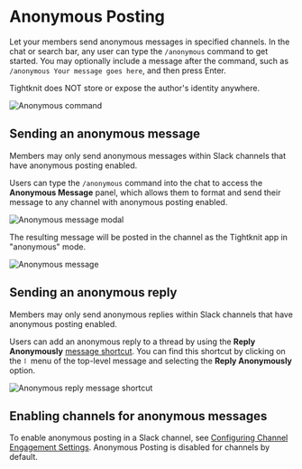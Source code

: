 
# Anonymous Posting

Let your members send anonymous messages in specified channels. In the chat or search bar, any user can type the `/anonymous` command to get started. You may optionally include a message after the command, such as `/anonymous Your message goes here`, and then press Enter.

<Callout>
  Tightknit does NOT store or expose the author's identity anywhere.
</Callout>

![Anonymous command](/member-engagement/anonymous-posting/anonymous-command.png)

## Sending an anonymous message

<Callout type="info">
  Members may only send anonymous messages within Slack channels that have
  anonymous posting enabled.
</Callout>

Users can type the `/anonymous` command into the chat to access the **Anonymous Message** panel, which allows them to format and send their message to any channel with anonymous posting enabled.

![Anonymous message modal](/member-engagement/anonymous-posting/anonymous-message-modal.png)

The resulting message will be posted in the channel as the Tightknit app in "anonymous" mode.

![Anonymous message](/member-engagement/anonymous-posting/anonymous-message.png)

## Sending an anonymous reply

<Callout type="info">
  Members may only send anonymous replies within Slack channels that have
  anonymous posting enabled.
</Callout>

Users can add an anonymous reply to a thread by using the **Reply Anonymously** [message shortcut](/shortcuts-and-commands/message-shortcuts#tightknit-shortcuts). You can find this shortcut by clicking on the `⠇` menu of the top-level message and selecting the **Reply Anonymously** option.

![Anonymous reply message shortcut](/member-engagement/anonymous-posting/anon-reply-shortcut.png)

## Enabling channels for anonymous messages

To enable anonymous posting in a Slack channel, see [Configuring Channel Engagement Settings](/channels-and-feeds/engagement-settings). Anonymous Posting is disabled for channels by default.
